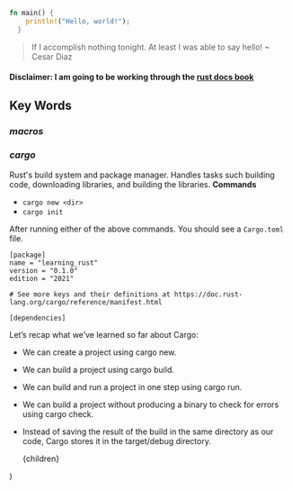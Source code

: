 

``` rust
fn main() {
    println!("Hello, world!");
  }
```
> If I accomplish nothing tonight. At least I was able to say hello! ~ Cesar Diaz

#### Disclaimer: I am going to be working through the [rust docs book](https://doc.rust-lang.org/book/ch01-02-hello-world.html)

## Key Words
### _macros_ 
### _cargo_
Rust's build system and package manager. Handles tasks such building code, downloading libraries, and building the libraries.
__Commands__
- `cargo new <dir>`
- `cargo init`

After running either of the above commands. You should see a `Cargo.toml` file. 
```
[package]
name = "learning_rust"
version = "0.1.0"
edition = "2021"

# See more keys and their definitions at https://doc.rust-lang.org/cargo/reference/manifest.html

[dependencies]
```

Let’s recap what we’ve learned so far about Cargo:

- We can create a project using cargo new.
- We can build a project using cargo build.
- We can build and run a project in one step using cargo run.
- We can build a project without producing a binary to check for errors using cargo check.
- Instead of saving the result of the build in the same directory as our code, Cargo stores it in the target/debug directory.

  <BlogLayout title={meta.title} description={meta.description} date={meta.publishDate} articles={meta.articles}>
    {children}
  </BlogLayout>
)
